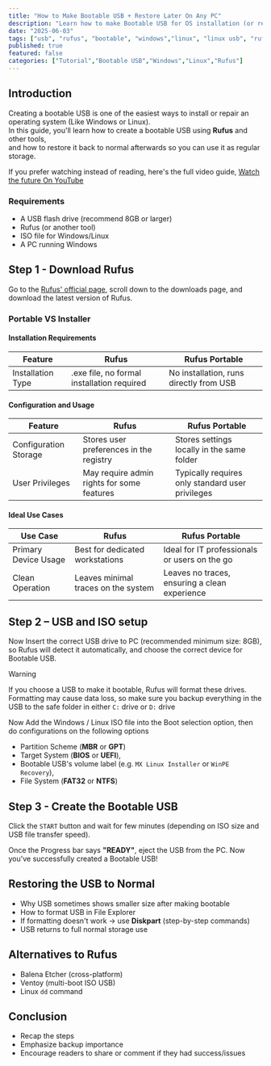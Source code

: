 ```yaml
---
title: "How to Make Bootable USB + Restore Later On Any PC"
description: "Learn how to make Bootable USB for OS installation (or recovery purposes) and restore it to normal on Windows"
date: "2025-06-03"
tags: ["usb", "rufus", "bootable", "windows","linux", "linux usb", "rufus usb", "windows pe", "windows usb", "bootable usb", "bootable linux", "bootable windows"]
published: true
featured: false
categories: ["Tutorial","Bootable USB","Windows","Linux","Rufus"]
---
```

## Introduction

Creating a bootable USB is one of the easiest ways to install or repair an operating system (Like Windows or Linux).  
In this guide, you'll learn how to create a bootable USB using **Rufus** and other tools,  
and how to restore it back to normal afterwards so you can use it as regular storage.

If you prefer watching instead of reading, here's the full video guide, [Watch the future On YouTube](https://youtu.be/n_I6Eavmxuo)

### Requirements
- A USB flash drive (recommend 8GB or larger)
- Rufus (or another tool)
- ISO file for Windows/Linux
- A PC running Windows

## Step 1 - Download Rufus
Go to the [Rufus' official page](https://rufus.ie/en/), scroll down to the downloads page, and download the latest version of Rufus.

### Portable VS Installer

#### Installation Requirements
|Feature|Rufus|Rufus Portable|
|-|-|-|
|Installation Type|.exe file, no formal installation required|No installation, runs directly from USB|

#### Configuration and Usage

|Feature|Rufus|Rufus Portable|
|-|-|-|
|Configuration Storage|Stores user preferences in the registry|Stores settings locally in the same folder|
User Privileges|May require admin rights for some features|Typically requires only standard user privileges|

#### Ideal Use Cases
|Use Case|Rufus|Rufus Portable|
|-|-|-|
|Primary Device Usage|Best for dedicated workstations|Ideal for IT professionals or users on the go|
|Clean Operation|Leaves minimal traces on the system|Leaves no traces, ensuring a clean experience|

## Step 2 – USB and ISO setup
Now Insert the correct USB drive to PC (recommended minimum size: 8GB), so Rufus will detect it automatically, and choose the correct device for Bootable USB.

> [!WARNING]
> If you choose a USB to make it bootable, Rufus will format these drives. Formatting may cause data loss, so make sure you backup everything in the USB to the safe folder in either `C:` drive or `D:` drive

Now Add the Windows / Linux ISO file into the Boot selection option, then do configurations on the following options
- Partition Scheme (**MBR** or **GPT**)
- Target System (**BIOS** or **UEFI**),
- Bootable USB's volume label (e.g. `MX Linux Installer` or `WinPE Recovery`),
- File System (**FAT32** or **NTFS**)

## Step 3 - Create the Bootable USB
Click the `START` button and wait for few minutes (depending on ISO size and USB file transfer speed).

Once the Progress bar says **"READY"**, eject the USB from the PC. Now you've successfully created a Bootable USB!

## Restoring the USB to Normal
- Why USB sometimes shows smaller size after making bootable
- How to format USB in File Explorer
- If formatting doesn't work → use **Diskpart** (step-by-step commands)
- USB returns to full normal storage use

## Alternatives to Rufus
- Balena Etcher (cross-platform)
- Ventoy (multi-boot ISO USB)
- Linux `dd` command

## Conclusion
- Recap the steps
- Emphasize backup importance
- Encourage readers to share or comment if they had success/issues